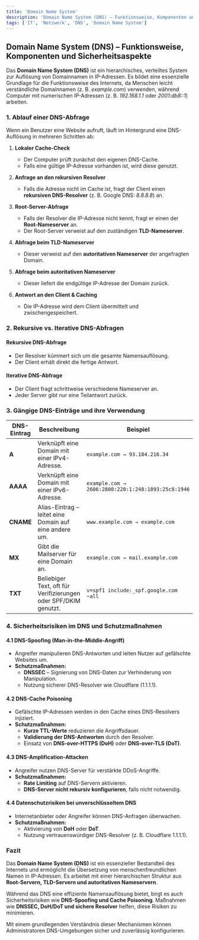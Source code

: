 ```yaml
---
title: 'Domain Name System'
description: 'Domain Name System (DNS) – Funktionsweise, Komponenten und Sicherheitsaspekte'
tags: ['IT', 'Netzwerk', 'DNS', 'Domain Name System']
---
```


## Domain Name System (DNS) – Funktionsweise, Komponenten und Sicherheitsaspekte

Das **Domain Name System (DNS)** ist ein hierarchisches, verteiltes System zur Auflösung von Domainnamen in IP-Adressen. Es bildet eine essenzielle Grundlage für die Funktionsweise des Internets, da Menschen leicht verständliche Domainnamen (z. B. *example.com*) verwenden, während Computer mit numerischen IP-Adressen (z. B. *192.168.1.1* oder *2001:db8::1*) arbeiten.

### 1. Ablauf einer DNS-Abfrage
Wenn ein Benutzer eine Website aufruft, läuft im Hintergrund eine DNS-Auflösung in mehreren Schritten ab:

1. **Lokaler Cache-Check**
   - Der Computer prüft zunächst den eigenen DNS-Cache.
   - Falls eine gültige IP-Adresse vorhanden ist, wird diese genutzt.

2. **Anfrage an den rekursiven Resolver**
   - Falls die Adresse nicht im Cache ist, fragt der Client einen **rekursiven DNS-Resolver** (z. B. Google DNS: *8.8.8.8*) an.

3. **Root-Server-Abfrage**
   - Falls der Resolver die IP-Adresse nicht kennt, fragt er einen der **Root-Nameserver** an.
   - Der Root-Server verweist auf den zuständigen **TLD-Nameserver**.

4. **Abfrage beim TLD-Nameserver**
   - Dieser verweist auf den **autoritativen Nameserver** der angefragten Domain.

5. **Abfrage beim autoritativen Nameserver**
   - Dieser liefert die endgültige IP-Adresse der Domain zurück.

6. **Antwort an den Client & Caching**
   - Die IP-Adresse wird dem Client übermittelt und zwischengespeichert.

### 2. Rekursive vs. Iterative DNS-Abfragen

#### Rekursive DNS-Abfrage
- Der Resolver kümmert sich um die gesamte Namensauflösung.
- Der Client erhält direkt die fertige Antwort.

#### Iterative DNS-Abfrage
- Der Client fragt schrittweise verschiedene Nameserver an.
- Jeder Server gibt nur eine Teilantwort zurück.

### 3. Gängige DNS-Einträge und ihre Verwendung

| **DNS-Eintrag** | **Beschreibung** | **Beispiel** |
|---------------|----------------|-------------|
| **A** | Verknüpft eine Domain mit einer IPv4-Adresse. | `example.com → 93.184.216.34` |
| **AAAA** | Verknüpft eine Domain mit einer IPv6-Adresse. | `example.com → 2606:2800:220:1:248:1893:25c8:1946` |
| **CNAME** | Alias-Eintrag – leitet eine Domain auf eine andere um. | `www.example.com → example.com` |
| **MX** | Gibt die Mailserver für eine Domain an. | `example.com → mail.example.com` |
| **TXT** | Beliebiger Text, oft für Verifizierungen oder SPF/DKIM genutzt. | `v=spf1 include:_spf.google.com ~all` |

### 4. Sicherheitsrisiken im DNS und Schutzmaßnahmen

#### 4.1 DNS-Spoofing (Man-in-the-Middle-Angriff)
- Angreifer manipulieren DNS-Antworten und leiten Nutzer auf gefälschte Websites um.
- **Schutzmaßnahmen:**
  - **DNSSEC** – Signierung von DNS-Daten zur Verhinderung von Manipulation.
  - Nutzung sicherer DNS-Resolver wie Cloudflare (1.1.1.1).

#### 4.2 DNS-Cache Poisoning
- Gefälschte IP-Adressen werden in den Cache eines DNS-Resolvers injiziert.
- **Schutzmaßnahmen:**
  - **Kurze TTL-Werte** reduzieren die Angriffsdauer.
  - **Validierung der DNS-Antworten** durch den Resolver.
  - Einsatz von **DNS-over-HTTPS (DoH)** oder **DNS-over-TLS (DoT)**.

#### 4.3 DNS-Amplification-Attacken
- Angreifer nutzen DNS-Server für verstärkte DDoS-Angriffe.
- **Schutzmaßnahmen:**
  - **Rate Limiting** auf DNS-Servern aktivieren.
  - **DNS-Server nicht rekursiv konfigurieren**, falls nicht notwendig.

#### 4.4 Datenschutzrisiken bei unverschlüsseltem DNS
- Internetanbieter oder Angreifer können DNS-Anfragen überwachen.
- **Schutzmaßnahmen:**
  - Aktivierung von **DoH** oder **DoT**.
  - Nutzung vertrauenswürdiger DNS-Resolver (z. B. Cloudflare 1.1.1.1).

### Fazit
Das **Domain Name System (DNS)** ist ein essenzieller Bestandteil des Internets und ermöglicht die Übersetzung von menschenfreundlichen Namen in IP-Adressen. Es arbeitet mit einer hierarchischen Struktur aus **Root-Servern, TLD-Servern und autoritativen Nameservern**.

Während das DNS eine effiziente Namensauflösung bietet, birgt es auch Sicherheitsrisiken wie **DNS-Spoofing und Cache Poisoning**. Maßnahmen wie **DNSSEC, DoH/DoT und sichere Resolver** helfen, diese Risiken zu minimieren.

Mit einem grundlegenden Verständnis dieser Mechanismen können Administratoren DNS-Umgebungen sicher und zuverlässig konfigurieren.